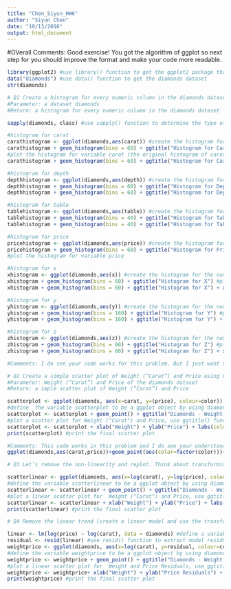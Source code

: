 ```yaml
---
title: "Chen_Siyun_HW6"
author: "Siyun Chen"
date: "10/13/2016"
output: html_document
---
```

#OVerall Comments: Good exercise! You got the algorithm of ggplot so next step for you should improve the format and make your code more readable.

```r
library(ggplot2) #use library() function to get the ggplot2 package that contains diamonds dataset
data("diamonds") #use data() function to get the diamonds dataset
str(diamonds)

# Q1 Create a histogram for every numeric column in the diamonds dataset.
#Parameter: a dataset diamonds
#Return: a histogram for every numeric column in the diamonds dataset

sapply(diamonds, class) #use sapply() function to determine the type of each column (numeric, factor, logical, etc.), we get the numeric columns are carat, depth, table, price, x, y, and z

#histogram for carat
carathistogram <- ggplot(diamonds,aes(carat)) #create the histogram for the numeric column carat
carathistogram + geom_histogram(bins = 60) + ggtitle("Histogram for Carat")
#plot the histogram for variable carat (the original histogram of carat)
carathistogram + geom_histogram(bins = 60) + ggtitle("Histogram for Carat") + xlim(0,3) #use xlim(0,3) to remove the outliers from the histogram for carat

#histogram for depth
depthhistogram <- ggplot(diamonds,aes(depth)) #create the histogram for the numeric column depth
depthhistogram + geom_histogram(bins = 60) + ggtitle("Histogram for Depth") #plot the histogram for variable depth (the original histogram of depth)
depthhistogram + geom_histogram(bins = 60) + ggtitle("Histogram for Depth") + xlim(55, 70) #use xlim(55,70) to remove the outliers from the histogram for depth

#histogram for table
tablehistogram <- ggplot(diamonds,aes(table)) #create the histogram for the numeric column table
tablehistogram + geom_histogram(bins = 40) + ggtitle("Histogram for Table") #plot the histogram for variable table (the original histogram of table)
tablehistogram + geom_histogram(bins = 40) + ggtitle("Histogram for Table") + xlim(50, 70) #use xlim(50,70) to remove the outliers from the histogram for table

#histogram for price
pricehistogram <- ggplot(diamonds,aes(price)) #create the histogram for the numeric column price
pricehistogram + geom_histogram(bins = 60) + ggtitle("Histogram for Price")
#plot the histogram for variable price 

#histogram for x
xhistogram <- ggplot(diamonds,aes(x)) #create the histogram for the numeric column x
xhistogram + geom_histogram(bins = 60) + ggtitle("Histogram for X") #plot the histogram for variable x (the original histogram of x)
xhistogram + geom_histogram(bins = 60) + ggtitle("Histogram for X") + xlim(3, 10) #use xlim(3,10) to remove the outliers from the histogram for x

#histogram for y
yhistogram <- ggplot(diamonds,aes(y)) #create the histogram for the numeric column y
yhistogram + geom_histogram(bins = 160) + ggtitle("Histogram for Y") #plot the histogram for variable y (the original histogram of y)
yhistogram + geom_histogram(bins = 160) + ggtitle("Histogram for Y") + xlim(3, 10) #use xlim(3,10) to remove the outliers from the histogram for y

#histogram for z
zhistogram <- ggplot(diamonds,aes(z)) #create the histogram for the numeric column z
zhistogram + geom_histogram(bins = 60) + ggtitle("Histogram for Z") #plot the histogram for variable z (the original histogram of z)
zhistogram + geom_histogram(bins = 60) + ggtitle("Histogram for Z") + xlim(2, 6) #use xlim(2,6) to remove the outliers from the histogram for z

#Comments: I do see your code works for this problem. But I just want to point out that you actually have better way to do this. One way should be filter out all the numeric variables and then use one loop draw the histograms for each. This way should be more clear and readable.

# Q2 Create a simple scatter plot of Weight (“Carat”) and Price using Color (the “Color” column in the diamonds dataframe) as a facet.
#Parameter: Weight (“Carat”) and Price of the diamonds dataset
#Return: a imple scatter plot of Weight (“Carat”) and Price 

scatterplot <- ggplot(diamonds, aes(x=carat, y=(price), colour=color)) 
#define  the variable scatterplot to be a ggplot object by using diamonds dataset, the x axis is Weight ("Carat"), the y axis is price, and the colour is color
scatterplot <- scatterplot + geom_point() + ggtitle("Diamonds - Weight to Price by Color") + theme(plot.title = element_text(color = "Blue", size = 14)) 
#plot a scatter plot for Weight ("Carat") and Price, use ggtitle() function to title the graph "Diamonds - Weight to Price by Color",  and use theme() function to edit the title
scatterplot <- scatterplot + xlab("Weight") + ylab("Price") + labs(colour = "factor(color)") #x-axis is "Weight" and y-axis is "Price"
print(scatterplot) #print the final scatter plot 

#Comments: This code works in this problem and I do see your understanding in the layer ploting thought in ggplot. But I suggest one better format that you can refer to 
ggplot(diamonds,aes(carat,price))+geom_point(aes(color=factor(color)))+labs(title="Diamonds-Weight to Price by Color",x='Weight',y='Price')

# Q3 Let’s remove the non-linearity and replot. Think about transforming both price and weight. Given that we are working with dollars (Price); the first transformation we might try is the natural log. Add the transformed columns to the dataframe and replot.

scatterlinear <- ggplot(diamonds, aes(x=log(carat), y=log(price), colour=color))
#define the variable scatterlinear to be a ggplot object by using diamonds dataset, the x axis is log(carat), the y axis is log(price), and the colour is color
scatterlinear <- scatterlinear + geom_point() + ggtitle("Diamonds - Weight to Price (Linear)") + theme(plot.title = element_text(color = "Blue", size = 14))
#plot a linear scatter plot for  Weight ("Carat") and Price, use ggtitle() function to title the graph "Diamonds - Weight to Price (Linear)",  and use theme() function to edit the title
scatterlinear <- scatterlinear + xlab("Weight") + ylab("Price") + labs(colour = "factor(color)") #x-axis is "Weight" and y-axis is "Price"
print(scatterlinear) #print the final scatter plot

# Q4 Remove the linear trend (create a linear model and use the transformed weight on the x-axis and the residuals on the y-axis). If there is a relationship that can be modeled with a linear regression model, then the residuals should be randomly distributed. The resulting plot visually indicates there is possibly some heteroscedasticity to manage.

linear <- lm(log(price) ~ log(carat), data = diamonds) #define a variable linear that fit a linear model of the log of price to the log of carat by using the diamonds dataset
residual <- resid(linear) #use resid() function to extract model residuals from the above linear model and assign the values to the variable residual
weightprice <- ggplot(diamonds, aes(x=log(carat), y=residual, colour=color)) 
#define the variable weightprice to be a ggplot object by using diamonds dataset, the x axis is log(carat), the y axis is residual, and the colour is color
weightprice <- weightprice + geom_point() + ggtitle("Diamonds - Weight to Price by Color") + theme(legend.position="top", plot.title = element_text(color = "Blue", size = 14)) 
#plot a linear scatter plot for  Weight and Price Residuals, use ggtitle() function to title the graph "Diamonds - Weight to Price by Color", and use theme() function to edit the title
weightprice <- weightprice+ xlab("Weight") + ylab("Price Residuals") + labs(colour = "factor(color)") #x-axis is "Weight" and y-axis is "Price Residuals"
print(weightprice) #print the final scatter plot

```

